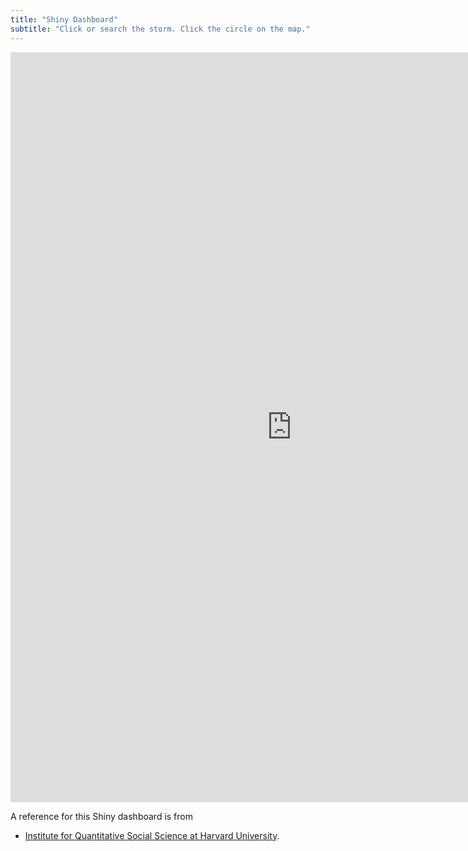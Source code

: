 ```yaml
---
title: "Shiny Dashboard"
subtitle: "Click or search the storm. Click the circle on the map."
---
```



````{=html}
<style>iframe{height: 1200px; width: 900px}</style>

<iframe height="100%" width="100%" frameborder="no" src="https://bcdanl.shinyapps.io/storms/"> </iframe>
````


<!-- <iframe height="100%" width="100%" frameborder="no" src="https://bcdanl.shinyapps.io/storms/"> </iframe> -->


A reference for this Shiny dashboard is from

  - [Institute for Quantitative Social Science at Harvard University](https://github.com/IQSS/).


